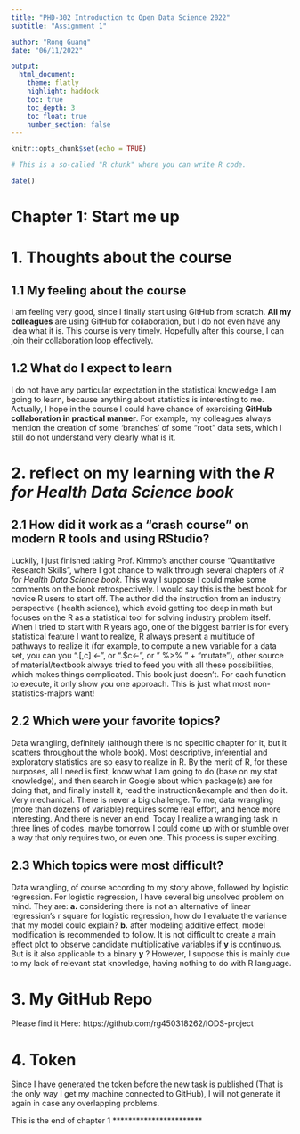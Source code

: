 ```yaml
---
title: "PHD-302 Introduction to Open Data Science 2022"
subtitle: "Assignment 1"

author: "Rong Guang"
date: "06/11/2022"

output: 
  html_document:
    theme: flatly
    highlight: haddock
    toc: true
    toc_depth: 3
    toc_float: true
    number_section: false
---
```


```r
knitr::opts_chunk$set(echo = TRUE)
```


```r
# This is a so-called "R chunk" where you can write R code.

date()

```
# **Chapter 1: Start me up**
# 1. Thoughts about the course

## 1.1 My feeling about the course

I am feeling very good, since I finally start using GitHub from scratch. **All my colleagues** are using GitHub for collaboration, but I do not even have any idea what it is. This course is very timely. Hopefully after this course, I can join their collaboration loop effectively. 

## 1.2 What do I expect to learn

I do not have any particular expectation in the statistical knowledge I am going to learn, because anything about statistics is interesting to me. Actually, I hope in the course I could have chance of exercising **GitHub collaboration in practical manner**. For example, my colleagues always mention the creation of some 'branches' of some "root" data sets, which I still do not understand very clearly what is it.

# 2. reflect on my learning with the *R for Health Data Science book*

## 2.1 How did it work as a "crash course" on modern R tools and using RStudio?

Luckily, I just finished taking Prof. Kimmo's another course "Quantitative Research Skills", where I got chance to walk through several chapters of *R for Health Data Science book*. This way I suppose I could make some comments on the book retrospectively. I would say this is the best book for novice R users to start off. The author did the instruction from an industry perspective ( health science), which avoid getting too deep in math but focuses on the R as a statistical tool for solving industry problem itself. When I tried to start with R years ago, one of the biggest barrier is for every statistical feature I want to realize, R always present a multitude of pathways to realize it (for example, to compute a new variable for a data set, you can you ".[,c] <-", or ".$c<-", or " %>% " + "mutate"), other source of material/textbook always tried to feed you with all these possibilities, which makes things complicated. This book just doesn't. For each function to execute, it only show you one approach. This is just what most non-statistics-majors want! 

## 2.2 Which were your favorite topics?

Data wrangling, definitely (although there is no specific chapter for it, but it scatters throughout the whole book). Most descriptive, inferential and exploratory statistics are so easy to realize in R. By the merit of R, for these purposes, all I need is first, know what I am going to do (base on my stat knowledge), and then search in Google about which package(s) are for doing that, and finally install it, read the instruction&example and then do it. Very mechanical. There is never a big challenge. To me, data wrangling (more than dozens of variable) requires some real effort, and hence more interesting. And there is never an end. Today I realize a wrangling task in three lines of codes, maybe tomorrow I could come up with or stumble over a way that only requires two, or even one. This process is super exciting. 

## 2.3 Which topics were most difficult? 

Data wrangling, of course according to my story above, followed by logistic regression. For logistic regression, I have several big unsolved problem on mind. They are: __a.__ considering there is not an alternative of linear regression's r square for logistic regression, how do I evaluate the variance that my model could explain? __b.__ after modeling additive effect, model modification is recommended to follow. It is not difficult to create a main effect plot to observe candidate multiplicative variables if __y__ is continuous. But is it also applicable to a binary __y__ ? However, I suppose this is mainly due to my lack of relevant stat knowledge, having nothing to do with R language. 


# 3. My GitHub Repo

Please find it Here:
  https://github.com/rg450318262/IODS-project

# 4. Token

Since I have generated the token before the new task is published (That is the only way I get my machine connected to GitHub), I will not generate it again in case any overlapping problems. 


This is the end of chapter 1
***********************





